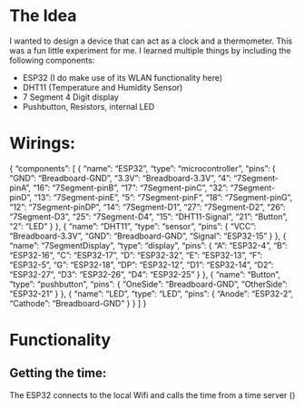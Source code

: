 # The Idea

I wanted to design a device that can act as a clock and a thermometer. This was a fun little experiment for me. I learned multiple things by including the following components:

- ESP32 (I do make use of its WLAN functionality here)
- DHT11 (Temperature and Humidity Sensor)
- 7 Segment 4 Digit display
- Pushbutton, Resistors, internal LED

# Wirings:
{
  "components": [
    {
      "name": "ESP32",
      "type": "microcontroller",
      "pins": {
        "GND": "Breadboard-GND",
        "3.3V": "Breadboard-3.3V",
        "4": "7Segment-pinA",
        "16": "7Segment-pinB",
        "17": "7Segment-pinC",
        "32": "7Segment-pinD",
        "13": "7Segment-pinE",
        "5": "7Segment-pinF",
        "18": "7Segment-pinG",
        "12": "7Segment-pinDP",
        "14": "7Segment-D1",
        "27": "7Segment-D2",
        "26": "7Segment-D3",
        "25": "7Segment-D4",
        "15": "DHT11-Signal",
        "21": "Button",
        "2": "LED"
      }
    },
    {
      "name": "DHT11",
      "type": "sensor",
      "pins": {
        "VCC": "Breadboard-3.3V",
        "GND": "Breadboard-GND",
        "Signal": "ESP32-15"
      }
    },
    {
      "name": "7SegmentDisplay",
      "type": "display",
      "pins": {
        "A": "ESP32-4",
        "B": "ESP32-16",
        "C": "ESP32-17",
        "D": "ESP32-32",
        "E": "ESP32-13",
        "F": "ESP32-5",
        "G": "ESP32-18",
        "DP": "ESP32-12",
        "D1": "ESP32-14",
        "D2": "ESP32-27",
        "D3": "ESP32-26",
        "D4": "ESP32-25"
      }
    },
    {
      "name": "Button",
      "type": "pushbutton",
      "pins": {
        "OneSide": "Breadboard-GND",
        "OtherSide": "ESP32-21"
      }
    },
    {
      "name": "LED",
      "type": "LED",
      "pins": {
        "Anode": "ESP32-2",
        "Cathode": "Breadboard-GND"
      }
    }
  ]
}

# Functionality

## Getting the time:
The ESP32 connects to the local Wifi and calls the time from a time server ()
